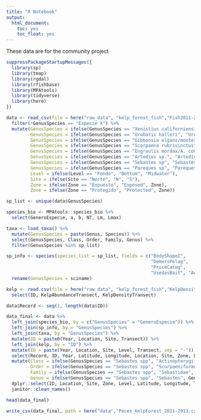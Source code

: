 ```yaml
---
title: "R Notebook"
output:
  html_document:
    toc: yes
    toc_float: yes
---
```


These data are for the community project

```r
suppressPackageStartupMessages({
  library(sp)
  library(tmap)
  library(rgdal)
  library(rfishbase)
  library(MPAtools)
  library(tidyverse)
  library(here)
})
```

```r
data <- read_csv(file = here("raw_data", "kelp_forest_fish","Fish2011-2013.csv"), trim_ws = T, col_types = cols()) %>% 
  filter(!GenusSpecies == "Especie X") %>% 
  mutate(GenusSpecies = ifelse(GenusSpecies == "Xenistius californiensis", "Haemulon californiensis", GenusSpecies),
         GenusSpecies = ifelse(GenusSpecies == "Urobatis halleri", "Urolophus halleri", GenusSpecies),
         GenusSpecies = ifelse(GenusSpecies == "Gibbonsia elgans/montereyensis", "Gibbonsia elegans", GenusSpecies),
         GenusSpecies = ifelse(GenusSpecies == "Scorpaena rubrivinctus", "Sebastes rubrivinctus", GenusSpecies),
         GenusSpecies = ifelse(GenusSpecies == "Engraulix mordax/A. compressa", "Engraulis mordax", GenusSpecies),
         GenusSpecies = ifelse(GenusSpecies == "Artedius sp.", "Artedius spp", GenusSpecies),
         GenusSpecies = ifelse(GenusSpecies == "Sebastes sp", "Sebastes spp", GenusSpecies),
         GenusSpecies = ifelse(GenusSpecies == "Pareques sp", "Pareques spp", GenusSpecies),
         Level = ifelse(Level == "Fondo", "Bottom", "Midwater"),
         Site = ifelse(Site == "Norte", "N", "S"),
         Zone = ifelse(Zone == "Expuesto", "Exposed", Zone),
         Zone = ifelse(Zone == "Protegido", "Protected", Zone))
```

```r
sp_list <- unique(data$GenusSpecies)

species_bio <- MPAtools::species_bio %>% 
  select(GeneroEspecie, a, b, NT, Lm, Lmax)
```

```r
taxa <- load_taxa() %>% 
  mutate(GenusSpecies = paste(Genus, Species)) %>% 
  select(GenusSpecies, Class, Order, Family, Genus) %>% 
  filter(GenusSpecies %in% sp_list)
```

```r
sp_info <- species(species_list = sp_list, fields = c("BodyShapeI",
                                                      "DemersPelag",
                                                      "PriceCateg",
                                                      "UsedasBait", "Aquarium", "Comments", "Importance")) %>% 
  rename(GenusSpecies = sciname)
```

```r
kelp <- read.csv(file = here("raw_data", "kelp_forest_fish","KelpDensitiesTransect.csv")) %>% 
  select(ID, KelpAbundanceTransect, KelpDensityTransect)
```

```r
data$Record <- seq(1, length(data$ID))

data_final <- data %>%  
  left_join(species_bio, by = c("GenusSpecies" = "GeneroEspecie")) %>% 
  left_join(sp_info, by = "GenusSpecies") %>% 
  left_join(taxa, by = "GenusSpecies") %>% 
  mutate(ID = paste0(Year, Location, Site, Transect)) %>% 
  left_join(kelp, by = "ID") %>% 
  mutate(ID = paste(Year, Location, Site, Level, Transect, sep = "-")) %>% 
  select(Record, ID, Year, Latitude, Longitude, Location, Site, Zone, Level, Transect, Class, Order, Family, Genus, GenusSpecies, TotalLength, Abundance, KelpAbundance = KelpAbundanceTransect, KelpDensity = KelpDensityTransect, aTL2TW = a, bTL2TW = b, NT, Lm, Lmax, BodyShape = BodyShapeI, DemersPelag, PriceCateg, UsedasBait, Aquarium, Importance, Comments) %>% 
  mutate(Class = ifelse(GenusSpecies == "Sebastes spp", "Actinopterygii", Class),
         Order = ifelse(GenusSpecies == "Sebastes spp", "Scorpaeniformes", Order),
         Family = ifelse(GenusSpecies == "Sebastes spp", "Sebastidae", Family),
         Genus = ifelse(GenusSpecies == "Sebastes spp", "Sebastes", Genus)) %>% 
  dplyr::select(ID, Location, Site, Zone, Level, Latitude, Longitude, Transect, KelpDensity, GenusSpecies, TotalLength, Abundance, aTL2TW, bTL2TW, NT, Lm, Lmax, Lm, everything()) %>% 
  janitor::clean_names()

head(data_final)
```

```r
write_csv(data_final, path = here("data","Peces_KelpForest_2011-2013.csv"))
```
